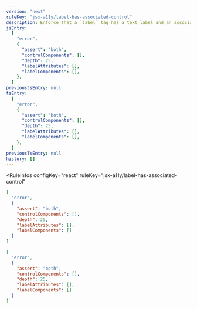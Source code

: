```yaml
---
version: "next"
ruleKey: "jsx-a11y/label-has-associated-control"
description: Enforce that a `label` tag has a text label and an associated control
jsEntry:
  [
    "error",
    {
      "assert": "both",
      "controlComponents": [],
      "depth": 25,
      "labelAttributes": [],
      "labelComponents": [],
    },
  ]
previousJsEntry: null
tsEntry:
  [
    "error",
    {
      "assert": "both",
      "controlComponents": [],
      "depth": 25,
      "labelAttributes": [],
      "labelComponents": [],
    },
  ]
previousTsEntry: null
history: []
---
```


<RuleInfos 
  configKey="react" 
  ruleKey="jsx-a11y/label-has-associated-control" 
>

```json
[
  "error",
  {
    "assert": "both",
    "controlComponents": [],
    "depth": 25,
    "labelAttributes": [],
    "labelComponents": []
  }
]
```

```json
[
  "error",
  {
    "assert": "both",
    "controlComponents": [],
    "depth": 25,
    "labelAttributes": [],
    "labelComponents": []
  }
]
```

</RuleInfos>
